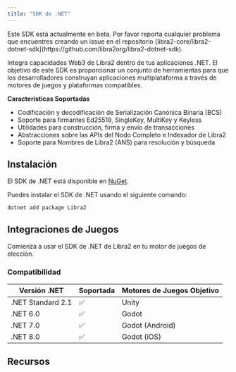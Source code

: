 ```yaml
---
title: "SDK de .NET"
---
```



<Aside type="caution" emoji="❗">
  Este SDK está actualmente en beta. Por favor reporta cualquier problema que encuentres
  creando un issue en el repositorio
  [libra2-core/libra2-dotnet-sdk](https://github.com/libra2org/libra2-dotnet-sdk).
</Aside>

Integra capacidades Web3 de Libra2 dentro de tus aplicaciones .NET. El objetivo de este SDK es proporcionar un conjunto de herramientas
para que los desarrolladores construyan aplicaciones multiplataforma a través de motores de juegos y plataformas compatibles.

**Características Soportadas**

- Codificación y decodificación de Serialización Canónica Binaria (BCS)
- Soporte para firmantes Ed25519, SingleKey, MultiKey y Keyless
- Utilidades para construcción, firma y envío de transacciones
- Abstracciones sobre las APIs del Nodo Completo e Indexador de Libra2
- Soporte para Nombres de Libra2 (ANS) para resolución y búsqueda

## Instalación

El SDK de .NET está disponible en [NuGet](https://www.nuget.org/packages/Libra2).

Puedes instalar el SDK de .NET usando el siguiente comando:

```shellscript
dotnet add package Libra2
```

## Integraciones de Juegos

Comienza a usar el SDK de .NET de Libra2 en tu motor de juegos de elección.

<CardGrid>
  <LinkCard href="/es/build/sdks/dotnet-sdk/godot-integration" title="Integración con Godot" description="Comienza a integrar en proyectos de Godot." />

  <LinkCard href="/es/build/sdks/dotnet-sdk/unity-integration" title="Integración con Unity" description="Comienza a integrar en proyectos de Unity." />
</CardGrid>

### Compatibilidad

| Versión .NET      | Soportada | Motores de Juegos Objetivo |
| ----------------- | --------- | ------------------- |
| .NET Standard 2.1 | ✅         | Unity               |
| .NET 6.0          | ✅         | Godot               |
| .NET 7.0          | ✅         | Godot (Android)     |
| .NET 8.0          | ✅         | Godot (iOS)         |

## Recursos

<CardGrid>
  <LinkCard href="/es/build/sdks/dotnet-sdk/getting-started" title="Comenzar" description="Comienza a desarrollar usando el SDK de .NET de Libra2." />

  <LinkCard href="https://libra2-core.github.io/libra2-dotnet-sdk/" title="Referencia Completa de API" description="La referencia completa de API para el SDK de .NET de Libra2." target="_blank" />
</CardGrid>
